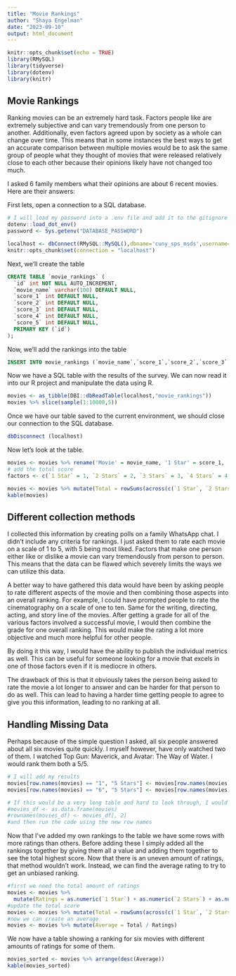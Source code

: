 ```yaml
---
title: "Movie Rankings"
author: "Shaya Engelman"
date: "2023-09-10"
output: html_document
---
```


```r
knitr::opts_chunk$set(echo = TRUE)
library(RMySQL)
library(tidyverse)
library(dotenv)
library(knitr)
```

## Movie Rankings

Ranking movies can be an extremely hard task. Factors people like are extremely subjective and can vary tremendously from one person to another. Additionally, even factors agreed upon by society as a whole can change over time. This means that in some instances the best ways to get an accurate comparison between multiple movies would be to ask the same group of people what they thought of movies that were released relatively close to each other because their opinions likely have not changed too much.

I asked 6 family members what their opinions are about 6 recent movies. Here are their answers:

First lets, open a connection to a SQL database.

```r
# I will load my password into a .env file and add it to the gitignore
dotenv::load_dot_env()
password <- Sys.getenv("DATABASE_PASSWORD")

localhost <- dbConnect(RMySQL::MySQL(),dbname='cuny_sps_msds',username='shayaeng',password=password, host='localhost',port=3306)
knitr::opts_chunk$set(connection = "localhost")

```

Next, we'll create the table

```sql
CREATE TABLE `movie_rankings` (
  `id` int NOT NULL AUTO_INCREMENT,
  `movie_name` varchar(100) DEFAULT NULL,
  `score_1` int DEFAULT NULL,
  `score_2` int DEFAULT NULL,
  `score_3` int DEFAULT NULL,
  `score_4` int DEFAULT NULL,
  `score_5` int DEFAULT NULL,
  PRIMARY KEY (`id`)
);
```

Now, we'll add the rankings into the table

```sql
INSERT INTO movie_rankings (`movie_name`,`score_1`,`score_2`,`score_3`,`score_4`,`score_5`) VALUES ('Avatar: The Way of Water',1,2,0,3,0), ('Oppenheimer',0,1,1,3,1), ('Barbie',4,1,1,0,0), ('Meg 2',1,4,1,0,0), ('Sound of Freedom',1,1,0,2,2), ('Top Gun: Maverick',0,1,2,0,3);
```

Now we have a SQL table with the results of the survey. We can now read it into our R project and manipulate the data using R.

```R
movies <- as_tibble(DBI::dbReadTable(localhost,"movie_rankings"))
movies %>% slice(sample(1:10000,5))
```

Once we have our table saved to the current environment, we should close our connection to the SQL database.

```r
dbDisconnect (localhost) 
```

Now let's look at the table.

```r
movies <- movies %>% rename('Movie' = movie_name, '1 Star' = score_1, '2 Stars' = score_2, '3 Stars' = score_3, '4 Stars' = score_4, '5 Stars' = score_5)
# add the total score
factors <- c(`1 Star` = 1, `2 Stars` = 2, `3 Stars` = 3, `4 Stars` = 4, `5 Stars` = 5)

movies <- movies %>% mutate(Total = rowSums(across(c(`1 Star`, `2 Stars`, `3 Stars`, `4 Stars`, `5 Stars`), ~ . * factors[cur_column()])))
kable(movies)
```

## Different collection methods

I collected this information by creating polls on a family WhatsApp chat. I didn't include any criteria for rankings. I just asked them to rate each movie on a scale of 1 to 5, with 5 being most liked. Factors that make one person either like or dislike a movie can vary tremendously from person to person. This means that the data can be flawed which severely limits the ways we can utilize this data.

A better way to have gathered this data would have been by asking people to rate different aspects of the movie and then combining those aspects into an overall ranking. For example, I could have prompted people to rate the cinematography on a scale of one to ten. Same for the writing, directing, acting, and story line of the movies. After getting a grade for all of the various factors involved a successful movie, I would then combine the grade for one overall ranking. This would make the rating a lot more objective and much more helpful for other people.

By doing it this way, I would have the ability to publish the individual metrics as well. This can be useful for someone looking for a movie that excels in one of those factors even if it is mediocre in others.

The drawback of this is that it obviously takes the person being asked to rate the movie a lot longer to answer and can be harder for that person to do as well. This can lead to having a harder time getting people to agree to give you this information, leading to no ranking at all.

## Handling Missing Data

Perhaps because of the simple question I asked, all six people answered about all six movies quite quickly. I myself however, have only watched two of them. I watched Top Gun: Maverick, and Avatar: The Way of Water. I would rank them both a 5/5.

```r

# I will add my results
movies[row.names(movies) == "1", "5 Stars"] <- movies[row.names(movies) == "1", "5 Stars"] + 1
movies[row.names(movies) == "6", "5 Stars"] <- movies[row.names(movies) == "6", "5 Stars"] + 1

# If this would be a very long table and hard to look through, I would convert the row names to the movie names and update the ranking that way using the following code
#movies_df <- as.data.frame(movies)
#rownames(movies_df) <- movies_df[, 2]
#and then run the code using the new row names
```

Now that I've added my own rankings to the table we have some rows with more ratings than others. Before adding these I simply added all the rankings together by giving them all a value and adding them together to see the total highest score. Now that there is an uneven amount of ratings, that method wouldn't work. Instead, we can find the average rating to try to get an unbiased ranking.

```r
#first we need the total amount of ratings
movies <- movies %>%
  mutate(Ratings = as.numeric(`1 Star`) + as.numeric(`2 Stars`) + as.numeric(`3 Stars`) + as.numeric(`4 Stars`) + as.numeric(`5 Stars`))
#update the total score
movies <- movies %>% mutate(Total = rowSums(across(c(`1 Star`, `2 Stars`, `3 Stars`, `4 Stars`, `5 Stars`), ~ . * factors[cur_column()])))
#now we can create an average
movies <- movies %>% mutate(Average = Total / Ratings)
```

We now have a table showing a ranking for six movies with different amounts of ratings for some of them.

```r
movies_sorted <- movies %>% arrange(desc(Average))
kable(movies_sorted)
```
